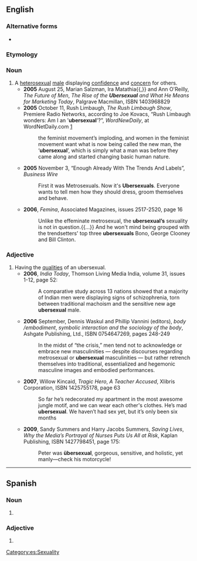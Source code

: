 {{also|übersexual}}
==English==

===Alternative forms===
* {{l|en|übersexual}}

===Etymology===
{{af|en|uber-|t1=above|sexual}}

===Noun===
{{en-noun}}

# A [[heterosexual]] [[male]] displaying [[confidence]] and [[concern]] for others.
#* '''2005''' August 25, Marian Salzman, Ira Matathia{{,}} and Ann O'Reilly, ''The Future of Men'', ''The Rise of the '''Ubersexual''' and What He Means for Marketing Today'', Palgrave Macmillan, ISBN 1403968829
#* '''2005''' October 11, Rush Limbaugh, ''The Rush Limbaugh Show'', Premiere Radio Networks, according to Joe Kovacs, “Rush Limbaugh wonders: Am I an <nowiki>'</nowiki>'''ubersexual'''<nowiki>'</nowiki>?”, ''WordNewDaily'', at WordNetDaily.com [http://www.worldnetdaily.com/news/article.asp?ARTICLE_ID=46788]
#*: <!--...-->the feminist movement’s imploding, and women in the feminist movement want what is now being called the new man, the ‘'''ubersexual'''’, which is simply what a man was before they came along and started changing basic human nature.
#* '''2005''' November 3, “Enough Already With The Trends And Labels”, ''Business Wire''
#*: First it was Metrosexuals. Now it's '''Ubersexuals'''. Everyone wants to tell men how they should dress, groom themselves and behave.
#* '''2006''', ''Femina'', Associated Magazines, issues 2517-2520, page 16
#*: Unlike the effeminate metrosexual, the '''ubersexual’s''' sexuality is not in question.{{...}} And he won't mind being grouped with the trendsetters' top three '''ubersexuals''' Bono, George Clooney and Bill Clinton.

===Adjective===
{{en-adj}}

# Having the [[qualities]] of an ubersexual.
#* '''2006''', ''India Today'', Thomson Living Media India, volume 31, issues 1-12, page 52:
#*: A comparative study across 13 nations showed that a majority of Indian men were displaying signs of schizophrenia, torn between traditional machoism and the sensitive new age '''ubersexual''' male.
#* '''2006''' September, Dennis Waskul and Phillip Vannini (editors), ''body /embodiment'', ''symbolic interaction and the sociology of the body'', Ashgate Publishing, Ltd., ISBN 0754647269, pages 248-249
#*: In the midst of “the crisis,” men tend not to acknowledge or embrace new masculinities — despite discourses regarding metrosexual or '''ubersexual''' masculinities — but rather retrench themselves into traditional, essentialized and hegemonic masculine images and embodied performances.
#* '''2007''', Willow Kincaid, ''Tragic Hero'', ''A Teacher Accused'', Xlibris Corporation, ISBN 1425755178, page 63
#*: So far he’s redecorated my apartment in the most awesome jungle motif, and we can wear each other's clothes. He’s mad '''ubersexual'''. We haven’t had sex yet, but it’s only been six months<!--,-->
#* '''2009''', Sandy Summers and Harry Jacobs Summers, ''Saving Lives'', ''Why the Media’s Portrayal of Nurses Puts Us All at Risk'', Kaplan Publishing, ISBN 1427798451, page 175:
#*: Peter was '''übersexual''', gorgeous, sensitive, and holistic, yet manly—check his motorcycle!

----

==Spanish==

===Noun===
{{es-noun|m|ubersexuales}}

# {{l|en|ubersexual}}

===Adjective===
{{es-adj|pl=ubersexuales}}

# {{l|en|ubersexual}}

[[Category:es:Sexuality]]